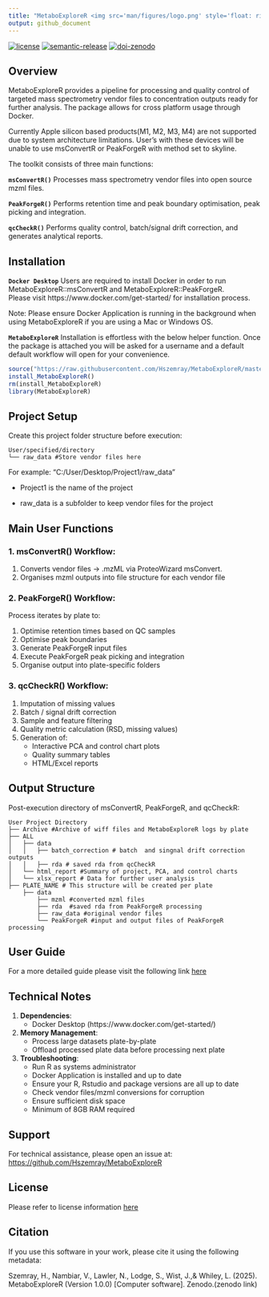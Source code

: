 ```yaml
---
title: "MetaboExploreR <img src='man/figures/logo.png' style='float: right; height:50px;' />"
output: github_document
---
```


[![license][license-badge]][license]
[![semantic-release][semantic-release-badge]][semantic-release]
[![doi-zenodo][doi-zenodo-badge]][doi-zenodo]

## Overview

MetaboExploreR provides a pipeline for processing and quality control of targeted 
mass spectrometry vendor files to concentration outputs ready for further analysis.
The package allows for cross platform usage through Docker.

Currently Apple silicon based products(M1, M2, M3, M4) are not supported 
due to system architecture limitations. User's with these devices will be unable 
to use msConvertR or PeakForgeR with method set to skyline.

The toolkit consists of three main functions:

**`msConvertR()`**
Processes mass spectrometry vendor files into open source mzml files. 

**`PeakForgeR()`**
Performs retention time and peak boundary optimisation, peak picking and integration.
    
**`qcCheckR()`**
Performs quality control, batch/signal drift correction, and generates analytical reports.

## Installation
**`Docker Desktop`**
Users are required to install Docker in order to run MetaboExploreR::msConvertR and MetaboExploreR::PeakForgeR.  
Please visit https://www.docker.com/get-started/ for installation process.

Note: Please ensure Docker Application is running in the background when using MetaboExploreR if you are using a Mac or Windows OS.

**`MetaboExploreR`**
Installation is effortless with the below helper function.
Once the package is attached you will be asked for a username and a default
default workflow will open for your convenience.
``` r
source("https://raw.githubusercontent.com/Hszemray/MetaboExploreR/master/R/install.R")
install_MetaboExploreR()
rm(install_MetaboExploreR)
library(MetaboExploreR)
```
    
## Project Setup 

Create this project folder structure before execution:
    
    User/specified/directory
    └── raw_data #Store vendor files here
    
For example: "C:/User/Desktop/Project1/raw_data"

- Project1 is the name of the project 

- raw_data is a subfolder to keep vendor files for the project



## Main User Functions

### 1. msConvertR() Workflow:

1.  Converts vendor files → .mzML via ProteoWizard msConvert.
2.  Organises mzml outputs into file structure for each vendor file

### 2. PeakForgeR() Workflow:

Process iterates by plate to:

1.  Optimise retention times based on QC samples
2.  Optimise peak boundaries
3.  Generate PeakForgeR input files
4.  Execute PeakForgeR peak picking and integration
5.  Organise output into plate-specific folders

### 3. qcCheckR() Workflow:

1.  Imputation of missing values
2.  Batch / signal drift correction
3.  Sample and feature filtering  
4.  Quality metric calculation (RSD, missing values)  
5.  Generation of:
    - Interactive PCA and control chart plots  
    - Quality summary tables  
    - HTML/Excel reports
    
    
## Output Structure

Post-execution directory of msConvertR, PeakForgeR, and qcCheckR:

    User Project Directory
    ├── Archive #Archive of wiff files and MetaboExploreR logs by plate
    ├── ALL
    │   ├── data
    │   │   ├── batch_correction # batch  and singnal drift correction outputs
    │   │   ├── rda # saved rda from qcCheckR 
    │   └── html_report #Summary of project, PCA, and control charts
    │   └── xlsx_report # Data for further user analysis
    ├── PLATE_NAME # This structure will be created per plate
        ├── data
            ├── mzml #converted mzml files
            ├── rda  #saved rda from PeakForgeR processing
            ├── raw_data #original vendor files
            └── PeakForgeR #input and output files of PeakForgeR processing

## User Guide
For a more detailed guide please visit the following link [here][user-guide]

## Technical Notes

1.  **Dependencies**:
    - Docker Desktop (https://www.docker.com/get-started/) 
2.  **Memory Management**:
    - Process large datasets plate-by-plate
    - Offload processed plate data before processing next plate
3.  **Troubleshooting**:
    - Run R as systems administrator
    - Docker Application is installed and up to date
    - Ensure your R, Rstudio and package versions are all up to date
    - Check vendor files/mzml conversions for corruption 
    - Ensure sufficient disk space
    - Minimum of 8GB RAM required

## Support

For technical assistance, please open an issue at:  
<https://github.com/Hszemray/MetaboExploreR>

## License
Please refer to license information [here][license]

## Citation
If you use this software in your work, please cite it using the following metadata:

Szemray, H., Nambiar, V., Lawler, N., Lodge, S., Wist, J.,&  Whiley, L. (2025). MetaboExploreR (Version 1.0.0) [Computer software]. Zenodo.(zenodo link)

<!-- Links -->
[license]: LICENSE
[license-badge]: https://img.shields.io/github/license/vimalnathnambiar/exfilms.svg?color=%23A31F34
[semantic-release]: https://github.com/semantic-release/semantic-release
[semantic-release-badge]: https://img.shields.io/badge/semantic--release-angular-E10079.svg?logo=semantic-release&logoColor=%23E10079
[doi-zenodo]: https://doi.org/10.5281/zenodo.10976761
[doi-zenodo-badge]: https://img.shields.io/badge/zenodo-10.5281/zenodo.10976761-blue.svg?logo=doi&logoColor=blue
[user-guide]: https://Hszemray.github.io/MetaboExploreR/MetaboExploreR-vignette.html
